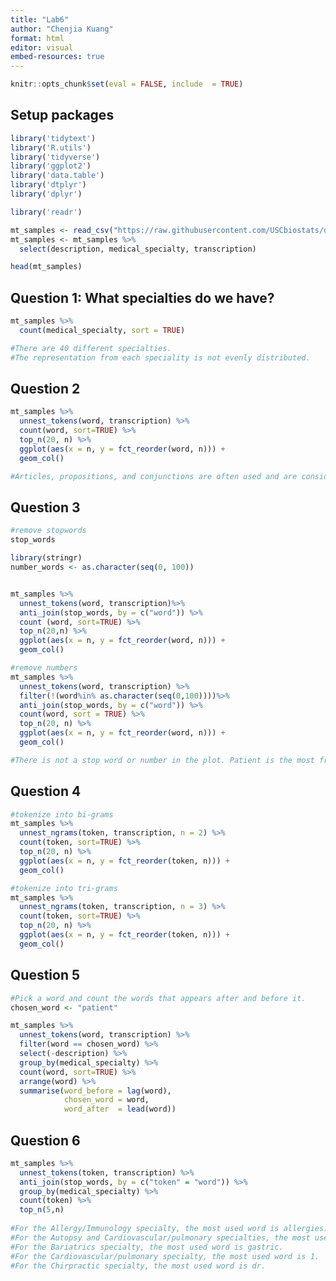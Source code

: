 ```yaml
---
title: "Lab6"
author: "Chenjia Kuang"
format: html
editor: visual
embed-resources: true
---
```


```r
knitr::opts_chunk$set(eval = FALSE, include  = TRUE)
```

## **Setup packages**

```r
library('tidytext')
library('R.utils')
library('tidyverse')
library('ggplot2')
library('data.table')
library('dtplyr')
library('dplyr')
```

```r
library('readr')

mt_samples <- read_csv("https://raw.githubusercontent.com/USCbiostats/data-science-data/master/00_mtsamples/mtsamples.csv")
mt_samples <- mt_samples %>%
  select(description, medical_specialty, transcription)

head(mt_samples)
```

## **Question 1: What specialties do we have?**

```r
mt_samples %>%
  count(medical_specialty, sort = TRUE)

#There are 40 different specialties. 
#The representation from each speciality is not evenly distributed. 
```

## **Question 2**

```r
mt_samples %>%
  unnest_tokens(word, transcription) %>%
  count(word, sort=TRUE) %>%
  top_n(20, n) %>%
  ggplot(aes(x = n, y = fct_reorder(word, n))) +
  geom_col()

#Articles, propositions, and conjunctions are often used and are considered to be natural parts of speech as we see from the result.
```

## Question 3

```r
#remove stopwords
stop_words

library(stringr)
number_words <- as.character(seq(0, 100))


mt_samples %>%
  unnest_tokens(word, transcription)%>%
  anti_join(stop_words, by = c("word")) %>%
  count (word, sort=TRUE) %>%
  top_n(20,n) %>%
  ggplot(aes(x = n, y = fct_reorder(word, n))) +
  geom_col()
```

```r
#remove numbers
mt_samples %>%
  unnest_tokens(word, transcription) %>%
  filter(!(word%in% as.character(seq(0,100))))%>%
  anti_join(stop_words, by = c("word")) %>%
  count(word, sort = TRUE) %>%
  top_n(20, n) %>%
  ggplot(aes(x = n, y = fct_reorder(word, n))) +
  geom_col()

#There is not a stop word or number in the plot. Patient is the most frequently used word after we removed the stop word. It give us a better idea of what the text is about.
```

## Question 4

```r
#tokenize into bi-grams
mt_samples %>%
  unnest_ngrams(token, transcription, n = 2) %>%
  count(token, sort=TRUE) %>%
  top_n(20, n) %>%
  ggplot(aes(x = n, y = fct_reorder(token, n))) +
  geom_col()
```

```r
#tokenize into tri-grams
mt_samples %>%
  unnest_ngrams(token, transcription, n = 3) %>%
  count(token, sort=TRUE) %>%
  top_n(20, n) %>%
  ggplot(aes(x = n, y = fct_reorder(token, n))) +
  geom_col()
```

## Question 5

```r
#Pick a word and count the words that appears after and before it.
chosen_word <- "patient"

mt_samples %>%
  unnest_tokens(word, transcription) %>%
  filter(word == chosen_word) %>%
  select(-description) %>%
  group_by(medical_specialty) %>%
  count(word, sort=TRUE) %>%
  arrange(word) %>%
  summarise(word_before = lag(word),
            chosen_word = word,
            word_after  = lead(word))
```

## Question 6

```r
mt_samples %>% 
  unnest_tokens(token, transcription) %>%
  anti_join(stop_words, by = c("token" = "word")) %>%
  group_by(medical_specialty) %>%
  count(token) %>%
  top_n(5,n)
  
#For the Allergy/Immunology specialty, the most used word is allergies.
#For the Autopsy and Cardiovascular/pulmonary specialties, the most used word is 1. 
#For the Bariatrics specialty, the most used word is gastric. 
#For the Cardiovascular/pulmonary specialty, the most used word is 1. 
#For the Chirpractic specialty, the most used word is dr. 
```
